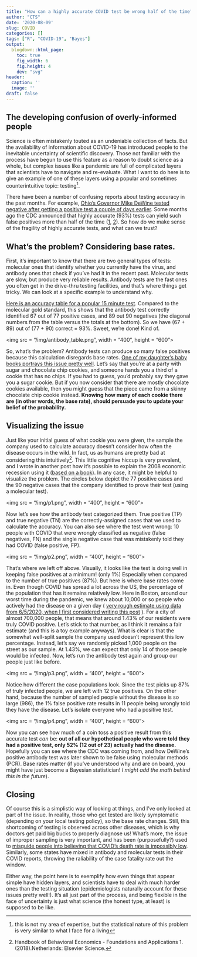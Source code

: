 ```yaml
---
title: "How can a highly accurate COVID test be wrong half of the time?"
author: "CTS"
date: '2020-08-09'
slug: COVID
categories: []
tags: ["R", "COVID-19", "Bayes"]
output:
  blogdown::html_page:
    toc: true
    fig_width: 6
    fig.height: 4
    dev: "svg"
header:
  caption: ''
  image: ''
draft: false 
---
```


## The developing confusion of overly-informed people

Science is often mistakenly touted as an undeniable collection of facts. But the availability of information about COVID-19 has introduced people to the inevitable uncertainty of scientific discovery. Those not familiar with the process have begun to use this feature as a reason to doubt science as a whole, but complex issues like a pandemic are full of complicated layers that scientists have to navigate and re-evaluate. What I want to do here is to give an example of one of these layers using a popular and sometimes counterintuitive topic: testing^[this is not my area of expertise, but the statistical nature of this problem is very similar to what I face for a living].

There have been a number of confusing reports about testing accuracy in the past months. For example, [Ohio’s Governor Mike DeWine tested negative after getting a positive test a couple of days earlier](https://www.politico.com/news/2020/08/08/ohio-gov-mike-dewine-negative-coronavirus-392718). Some months ago the CDC announced that highly accurate (93%) tests can yield such false positives more than half of the time ([1](https://www.cnn.com/2020/05/26/health/antibody-tests-cdc-coronavirus-wrong/index.html),  [2](https://www.cdc.gov/coronavirus/2019-ncov/lab/resources/antibody-tests-guidelines.html)). So how do we make sense of the fragility of highly accurate tests, and what can we trust? 

## What's the problem? Considering base rates.

First, it’s important to know that there are two general types of tests: molecular ones that identify whether you currently have the virus, and antibody ones that check if you’ve had it in the recent past. Molecular tests are slow, but produce very reliable results. Antibody tests are the fast ones you often get in the drive-thru testing facilities, and that’s where things get tricky. We can look at a specific example to understand why.

[Here is an accuracy table for a popular 15 minute test](https://pellecome.com/wp-content/uploads/2020/03/ClungeneIFU-Amended.pdf). Compared to the molecular gold standard, this shows that the antibody test correctly identified 67 out of 77 positive cases, and 89 out 90 negatives (the diagonal numbers from the table versus the totals at the bottom). So we have (67 + 89) out of (77 + 90) correct = 93%. Sweet, we’re done! Kind of.

<img src = "/img/antibody_table.png", width = "400", height = "600">

So, what’s the problem? Antibody tests can produce so many false positives because this calculation disregards base rates. [One of my daughter’s baby books portrays this issue pretty well](https://www.amazon.com/Bayesian-Probability-Babies-Chris-Ferrie/dp/1492680796/ref=sr_1_2?crid=17MJ4VSDO263V&dchild=1&keywords=bayesian+probability+for+babies&qid=1596993012&sprefix=bayesian+probability+%2Caps%2C156&sr=8-2). Let’s say that you’re at a party with sugar and chocolate chip cookies, and someone hands you a third of a cookie that has no chips. If you had to guess, you’d probably say they gave you a sugar cookie. But if you now consider that there are mostly chocolate cookies available, then you might guess that the piece came from a skinny chocolate chip cookie instead. **Knowing how many of each cookie there are (in other words, the base rate), should persuade you to update your belief of the probability.**

## Visualizing the issue

Just like your initial guess of what cookie you were given, the sample the company used to calculate accuracy doesn’t consider how often the disease occurs in the wild. In fact, us as humans are pretty bad at considering this intuitively^[Handbook of Behavioral Economics - Foundations and Applications 1.(2018).Netherlands: Elsevier Science.]. This little cognitive hiccup is very prevalent, and I wrote in another post how it’s possible to explain the 2008 economic recession using it ([based on a book](https://ctoroserey.netlify.app/post/diagexp/)). In any case, it might be helpful to visualize the problem. The circles below depict the 77 positive cases and the 90 negative cases that the company identified to prove their test (using a molecular test).

<img src = "/img/p1.png", width = "400", height = "600">

Now let’s see how the antibody test categorized them. True positive (TP) and true negative (TN) are the correctly-assigned cases that we used to calculate the accuracy. You can also see where the test went wrong: 10 people with COVID that were wrongly classified as negative (false negatives, FN) and the single negative case that was mistakenly told they had COVID (false positive, FP).

<img src = "/img/p2.png", width = "400", height = "600">

That’s where we left off above. Visually, it looks like the test is doing well in keeping false positives at a minimum! (only 1%) Especially when compared to the number of true positives (87%). But here is where base rates come in. Even though COVID has spread a lot across the US, the percentage of the population that has it remains relatively low. Here in Boston, around our worst time during the pandemic, we knew about 10,000 or so people who actively had the disease on a given day ( [very rough estimate using data from 6/5/2020, when I first considered writing this post](https://dashboard.cityofboston.gov/t/Guest_Access_Enabled/views/COVID-19/Dashboard1?:showAppBanner=false&:display_count=n&:showVizHome=n&:origin=viz_share_link&:isGuestRedirectFromVizportal=y&:embed=y) ). For a city of almost 700,000 people, that means that around 1.43% of our residents were truly COVID positive. Let’s stick to that number, as I think it remains a fair estimate (and this is a toy example anyways).
What is clear is that the somewhat well-split sample the company used doesn’t represent this low percentage. Instead, let’s say we randomly picked 1,000 people on the street as our sample. At 1.43%, we can expect that only 14 of those people would be infected. Now, let’s run the antibody test again and group our people just like before. 

<img src = "/img/p3.png", width = "400", height = "600">

Notice how different the case populations look. Since the test picks up 87% of truly infected people, we are left with 12 true positives. On the other hand, because the number of sampled people without the disease is so large (986), the 1% false positive rate results in 11 people being wrongly told they have the disease. Let’s isolate everyone who had a positive test. 

<img src = "/img/p4.png", width = "400", height = "600">

Now you can see how much of a coin toss a positive result from this accurate test *can* be: **out of all our hypothetical people who were told they had a positive test, only 52% (12 out of 23) actually had the disease.** Hopefully you can see where the CDC was coming from, and how DeWine’s positive antibody test was later shown to be false using molecular methods (PCR). Base rates matter (if you've understood why and are on board, you might have just become a Bayesian statistician! *I might add the math behind this in the future*).

## Closing

Of course this is a simplistic way of looking at things, and I’ve only looked at part of the issue. In reality, those who get tested are likely symptomatic (depending on your local testing policy), so the base rate changes. Still, this shortcoming of testing is observed across other diseases, which is why doctors get paid big bucks to properly diagnose us! What’s more, the issue of improper sampling is very important, and has been (purposefully?) used to [misguide people into believing that COVID’s death rate is impossibly low](https://www.politifact.com/factchecks/2020/may/07/facebook-posts/facebook-post-cites-doctors-widely-disputed-calcul/). Similarly, some states have mixed in antibody and molecular tests in their COVID reports, throwing the raliability of the case fatality rate out the window.

Either way, the point here is to exemplify how even things that appear simple have hidden layers, and scientists have to deal with much harder ones than the testing situation (epidemiologists naturally account for these issues pretty well!). It’s all just part of the process, and being flexible in the face of uncertainty is just what science (the honest type, at least) is supposed to be like. 